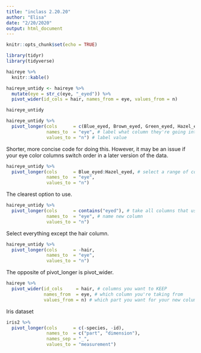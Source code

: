 ```yaml
---
title: "inclass 2.20.20"
author: "Elisa"
date: "2/20/2020"
output: html_document
---
```


```r
knitr::opts_chunk$set(echo = TRUE)
```

```r
library(tidyr)
library(tidyverse)
```

```r
haireye %>% 
  knitr::kable()
```


```r
haireye_untidy <- haireye %>% 
  mutate(eye = str_c(eye, "_eyed")) %>% 
  pivot_wider(id_cols = hair, names_from = eye, values_from = n)

haireye_untidy
```


```r
haireye_untidy %>% 
  pivot_longer(cols      = c(Blue_eyed, Brown_eyed, Green_eyed, Hazel_eyed), # which columns to pivot
               names_to  = "eye", # label what column they're going into
               values_to = "n") # label value
```

Shorter, more concise code for doing this. However, it may be an issue if your eye color columns switch order in a later version of the data.
```r
haireye_untidy %>% 
  pivot_longer(cols      = Blue_eyed:Hazel_eyed, # select a range of columns
               names_to  = "eye",
               values_to = "n")
```

The clearest option to use.
```r
haireye_untidy %>% 
  pivot_longer(cols      = contains("eyed"), # take all columns that use the word "eye"
               names_to  = "eye", # name new column
               values_to = "n")
```

Select everything except the hair column.
```r
haireye_untidy %>% 
  pivot_longer(cols      = -hair,
               names_to  = "eye",
               values_to = "n")
```


The opposite of pivot_longer is pivot_wider.
```r
haireye %>% 
  pivot_wider(id_cols     = hair, # columns you want to KEEP
              names_from  = eye, # which column you're taking from
              values_from = n) # which part you want for your new column
```



Iris dataset

```r
iris2 %>% 
  pivot_longer(cols      = c(-species, -id), 
               names_to  = c("part", "dimension"),
               names_sep = "_",
               values_to = "measurement")
```


